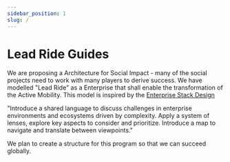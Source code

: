 ```yaml
---
sidebar_position: 1
slug: /
---
```


# Lead Ride Guides

We are proposing a Architecture for Social Impact - many of the social projects
need to work with many players to derive success. We have modelled "Lead Ride"
as a Enterprise that shall enable the transformation of the Active Mobility.
This model is inspired by the
[Enterprise Stack Design](https://enterprisedesign.io/enterprise-design/stack/)

"Introduce a shared language to discuss challenges in enterprise environments
and ecosystems driven by complexity. Apply a system of lenses, explore key
aspects to consider and prioritize. Introduce a map to navigate and translate
between viewpoints."

We plan to create a structure for this program so that we can succeed globally.


<GuidesSection className="two-cols" />

